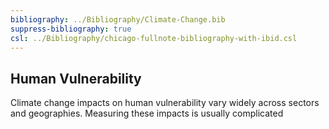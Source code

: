 ```yaml
---
bibliography: ../Bibliography/Climate-Change.bib
suppress-bibliography: true
csl: ../Bibliography/chicago-fullnote-bibliography-with-ibid.csl
---
```


## Human Vulnerability


Climate change impacts on human vulnerability vary widely across sectors and geographies. Measuring these impacts is usually complicated 
